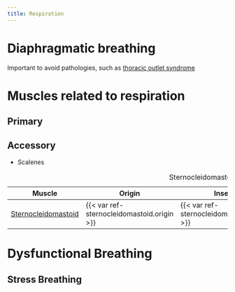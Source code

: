 ```yaml
---
title: Respiration
---
```



# Diaphragmatic breathing

Important to avoid pathologies, such as [thoracic outlet syndrome]({{< var ref-thoracic-outlet.syndrome >}})




# Muscles related to respiration

## Primary


## Accessory

- Scalenes

| Muscle  | Origin | Insertion | Nerve | Action |
|------|--------|-------|----------|--------|
| [Sternocleidomastoid]({{< var ref-sternocleidomastoid.path >}}) | {{< var ref-sternocleidomastoid.origin >}} | {{< var ref-sternocleidomastoid.insertion >}} | {{< var ref-sternocleidomastoid.nerve >}} | {{< var ref-sternocleidomastoid.action >}} |

: Sternocleidomastoid OIAN {.striped .hover}


# Dysfunctional Breathing

## Stress Breathing
